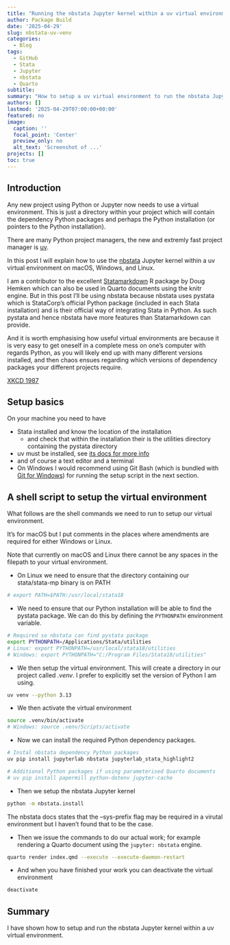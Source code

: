 ```yaml
---
title: "Running the nbstata Jupyter kernel within a uv virtual environment"
author: Package Build
date: '2025-04-29'
slug: nbstata-uv-venv
categories:
  - Blog
tags:
  - GitHub
  - Stata
  - Jupyter
  - nbstata
  - Quarto
subtitle:
summary: "How to setup a uv virtual environment to run the nbstata Jupyter kernel."
authors: []
lastmod: '2025-04-29T07:00:00+00:00'
featured: no
image:
  caption: ''
  focal_point: 'Center'
  preview_only: no
  alt_text: 'Screenshot of ...'
projects: []
toc: true
---
```


## Introduction

Any new project using Python or Jupyter now needs to use a virtual environment. This is just a directory within your project which will contain the dependency Python packages and perhaps the Python installation (or pointers to the Python installation).

There are many Python project managers, the new and extremly fast project manager is [uv](https://docs.astral.sh/uv/).

In this post I will explain how to use the [nbstata](https://hugetim.github.io/nbstata/) Jupyter kernel within a uv virtual environment on macOS, Windows, and Linux.

I am a contributor to the excellent [Statamarkdown](https://cran.r-project.org/package=Statamarkdown) R package by Doug Hemken which can also be used in Quarto documents using the knitr engine. But in this post I'll be using nbstata because nbstata uses pystata which is StataCorp's official Python package (included in each Stata installation) and is their official way of integrating Stata in Python. As such pystata and hence nbstata have more features than Statamarkdown can provide.

And it is worth emphasising how useful virtual environments are because it is very easy to get oneself in a complete mess on one's computer with regards Python, as you will likely end up with many different versions installed, and then chaos ensues regarding which versions of dependency packages your different projects require.

[XKCD 1987](https://m.xkcd.com/1987/)

## Setup basics

On your machine you need to have

* Stata installed and know the location of the installation
  * and check that within the installation their is the utilities directory containing the pystata directory
* uv must be installed, see [its docs for more info](https://docs.astral.sh/uv/getting-started/installation/)
* and of course a text editor and a terminal
* On Windows I would recommend using Git Bash (which is bundled with [Git for Windows](https://git-scm.com/downloads/win)) for running the setup script in the next section.

## A shell script to setup the virtual environment

What follows are the shell commands we need to run to setup our virtual environment.

It's for macOS but I put comments in the places where amendments are required for either Windows or Linux. 

Note that currently on macOS and Linux there cannot be any spaces in the filepath to your virtual environment.

* On Linux we need to ensure that the directory containing our stata/stata-mp binary is on PATH

```bash
# export PATH=$PATH:/usr/local/stata18
```

* We need to ensure that our Python installation will be able to find the pystata package. We can do this by defining the `PYTHONPATH` environment variable.

```bash
# Required so nbstata can find pystata package
export PYTHONPATH=/Applications/Stata/utilities
# Linux: export PYTHONPATH=/usr/local/stata18/utilities
# Windows: export PYTHONPATH="C:/Program Files/Stata18/utilities"
```

* We then setup the virtual environment. This will create a directory in our project called _.venv_. I prefer to explicitly set the version of Python I am using.

```bash
uv venv --python 3.13
```

* We then activate the virtual environment

```bash
source .venv/bin/activate
# Windows: source .venv/Scripts/activate
```

* Now we can install the required Python dependency packages.

```bash
# Instal nbstata dependency Python packages
uv pip install jupyterlab nbstata jupyterlab_stata_highlight2

# Additional Python packages if using parameterised Quarto documents
# uv pip install papermill python-dotenv jupyter-cache
```

* Then we setup the nbstata Jupyter kernel

```bash
python -m nbstata.install
```

The nbstata docs states that the --sys-prefix flag may be required in a virutal environment but I haven't found that to be the case.

* Then we issue the commands to do our actual work; for example rendering a Quarto document using the `jupyter: nbstata` engine.

```bash
quarto render index.qmd --execute --execute-daemon-restart
```

* And when you have finished your work you can deactivate the virtual environment

```bash
deactivate
```

## Summary

I have shown how to setup and run the nbstata Jupyter kernel within a uv virtual environment.
